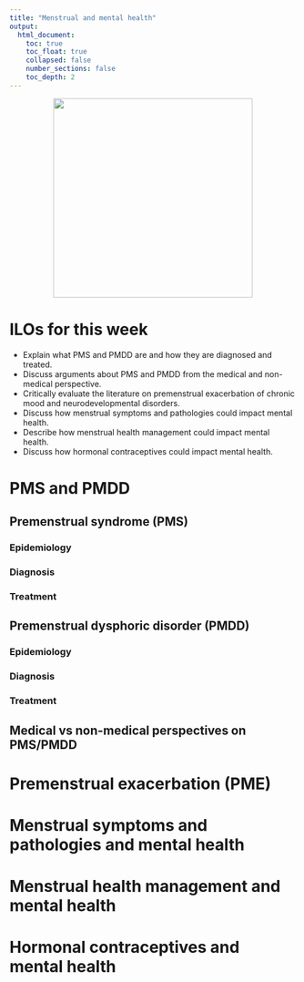 ```yaml
---
title: "Menstrual and mental health"
output:
  html_document:
    toc: true
    toc_float: true
    collapsed: false
    number_sections: false
    toc_depth: 2
---
```

<center>
![](images/dysmenorrhea.jpg){width=350px}
</center>

# ILOs for this week

- Explain what PMS and PMDD are and how they are diagnosed and treated.
- Discuss arguments about PMS and PMDD from the medical and non-medical perspective.
- Critically evaluate the literature on premenstrual exacerbation of chronic mood and neurodevelopmental disorders.
- Discuss how menstrual symptoms and pathologies could impact mental health.
- Describe how menstrual health management could impact mental health.
- Discuss how hormonal contraceptives could impact mental health.

# PMS and PMDD

## Premenstrual syndrome (PMS)

### Epidemiology

### Diagnosis

### Treatment

## Premenstrual dysphoric disorder (PMDD)

### Epidemiology

### Diagnosis

### Treatment

## Medical vs non-medical perspectives on PMS/PMDD

# Premenstrual exacerbation (PME)

# Menstrual symptoms and pathologies and mental health

# Menstrual health management and mental health

# Hormonal contraceptives and mental health
